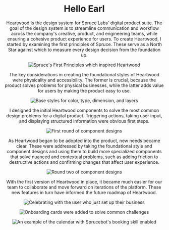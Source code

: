 
<Header showMailto />

# Hello Earl

Heartwood is the design system for Spruce Labs' digital product suite. The goal of the design system is to streamline communication and workflow across the company's creative, product, and engineering teams, while ensuring a cohesive product experience for users. To create Heartwood, I started by examining the first principles of Spruce. These serve as a North Star against which to measure every design decision from the foundation up.

![Spruce's First Principles which inspired Heartwood](../casestudies/heartwood/images/HW-First-Principles--896px.png)

The key considerations in creating the foundational styles of Heartwood were physicality and accessibility. The former is crucial, because the product solves problems for physical businesses, while the latter adds value for users by making the product easy to use.

![Base styles for color, type, dimension, and layers](../casestudies/heartwood/images/HW-Styles.png)

I designed the initial Heartwood components to solve the most common design problems for a digital product. Triggering actions, taking user input, and displaying structured information were obvious first steps.

![First round of component designs](../casestudies/heartwood/images/HW-Components-01--904px.png)

As Heartwood began to be adopted into the product, new needs became clear. These were addressed by taking the foundational style and component designs and using them to build more specialized components that solve nuanced and contextual problems, such as adding friction to destructive actions and confirming changes that affect user experience.

![Round two of component designs](../casestudies/heartwood/images/HW-Components-02.png)

With the first version of Heartwood in place, it became much easier for our team to collaborate and move forward on iterations of the platform. These new features in turn have informed the future roadmap of Heartwood.

![Celebrating with the user who just set up their business](../casestudies/heartwood/images/HW-Example-02.png)

![Onboarding cards were added to solve common challenges](../casestudies/heartwood/images/HW-Example-01.png)

![An example of the calendar with Sprucebot's booking skill enabled](../casestudies/heartwood/images/HW-Example-03.png)
